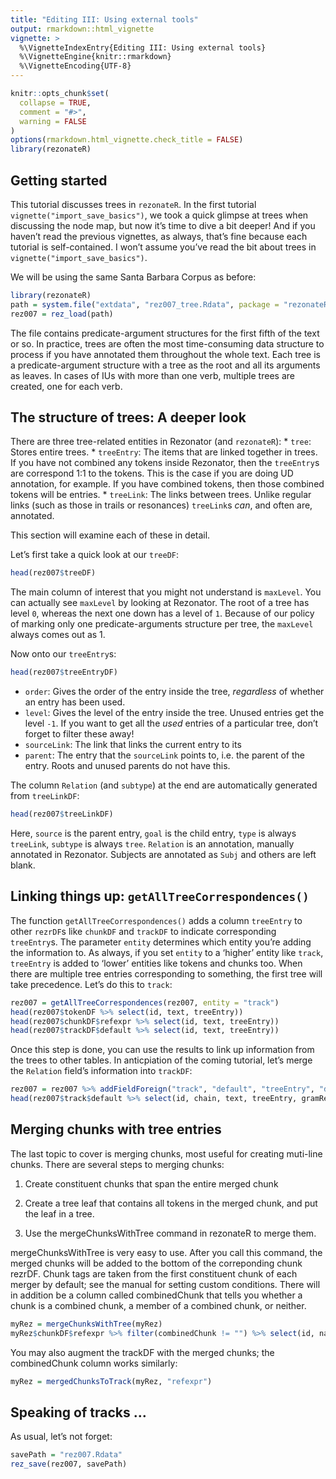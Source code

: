 ```yaml
---
title: "Editing III: Using external tools"
output: rmarkdown::html_vignette
vignette: >
  %\VignetteIndexEntry{Editing III: Using external tools}
  %\VignetteEngine{knitr::rmarkdown}
  %\VignetteEncoding{UTF-8}
---
```


```r
knitr::opts_chunk$set(
  collapse = TRUE,
  comment = "#>",
  warning = FALSE
)
options(rmarkdown.html_vignette.check_title = FALSE)
library(rezonateR)
```

## Getting started

This tutorial discusses trees in `rezonateR`. In the first tutorial `vignette("import_save_basics")`, we took a quick glimpse at trees when discussing the node map, but now it's time to dive a bit deeper! And if you haven't read the previous vignettes, as always, that's fine because each tutorial is self-contained. I won't assume you've read the bit about trees in `vignette("import_save_basics")`.


We will be using the same Santa Barbara Corpus as before:

```r
library(rezonateR)
path = system.file("extdata", "rez007_tree.Rdata", package = "rezonateR", mustWork = T)
rez007 = rez_load(path)
```

The file contains predicate-argument structures for the first fifth of the text or so. In practice, trees are often the most time-consuming data structure to process if you have annotated them throughout the whole text. Each tree is a predicate-argument structure with a tree as the root and all its arguments as leaves. In cases of IUs with more than one verb, multiple trees are created, one for each verb.

## The structure of trees: A deeper look
There are three tree-related entities in Rezonator (and `rezonateR`):
* `tree`: Stores entire trees.
* `treeEntry`: The items that are linked together in trees. If you have not combined any tokens inside Rezonator, then the `treeEntry`s are correspond 1:1 to the tokens. This is the case if you are doing UD annotation, for example. If you have combined tokens, then those combined tokens will be entries.
* `treeLink`: The links between trees. Unlike regular links (such as those in trails or resonances) `treeLink`s *can*, and often are, annotated.

This section will examine each of these in detail.

Let's first take a quick look at our `treeDF`:

```r
head(rez007$treeDF)
```

The main column of interest that you might not understand is `maxLevel`. You can actually see `maxLevel` by looking at Rezonator. The root of a tree has level `0`, whereas the next one down has a level of `1`. Because of our policy of marking only one predicate-arguments structure per tree, the `maxLevel` always comes out as 1.

Now onto our `treeEntry`s:

```r
head(rez007$treeEntryDF)
```

* `order`: Gives the order of the entry inside the tree, *regardless* of whether an entry has been used.
* `level`: Gives the level of the entry inside the tree. Unused entries get the level `-1`. If you want to get all the *used* entries of a particular tree, don't forget to filter these away!
* `sourceLink`: The link that links the current entry to its 
* `parent`: The entry that the `sourceLink` points to, i.e. the parent of the entry. Roots and unused parents do not have this.

The column `Relation` (and `subtype`) at the end are automatically generated from `treeLinkDF`:

```r
head(rez007$treeLinkDF)
```

Here, `source` is the parent entry, `goal` is the child entry, `type` is always `treeLink`, `subtype` is always `tree`. `Relation` is an annotation, manually annotated in Rezonator. Subjects are annotated as `Subj` and others are left blank.

## Linking things up: `getAllTreeCorrespondences()`

The function `getAllTreeCorrespondences()` adds a column `treeEntry` to other `rezrDF`s like `chunkDF` and `trackDF` to indicate corresponding `treeEntry`s. The parameter `entity` determines which entity you're adding the information to. As always, if you set `entity` to a 'higher' entity like `track`, `treeEntry` is added to 'lower' entities like tokens and chunks too. When there are multiple tree entries corresponding to something, the first tree will take precedence. Let's do this to `track`:


```r
rez007 = getAllTreeCorrespondences(rez007, entity = "track")
head(rez007$tokenDF %>% select(id, text, treeEntry))
head(rez007$chunkDF$refexpr %>% select(id, text, treeEntry))
head(rez007$trackDF$default %>% select(id, text, treeEntry))
```

Once this step is done, you can use the results to link up information from the trees to other tables. In anticpiation of the coming tutorial, let's merge the `Relation` field's information into `trackDF`:

```r
rez007 = rez007 %>% addFieldForeign("track", "default", "treeEntry", "default", "treeEntry", "gramRelation", "Relation", fieldaccess = "foreign")
head(rez007$track$default %>% select(id, chain, text, treeEntry, gramRelation))
```

## Merging chunks with tree entries

The last topic to cover is merging chunks, most useful for creating muti-line chunks. There are several steps to merging chunks:

1. Create constituent chunks that span the entire merged chunk

2. Create a tree leaf that contains all tokens in the merged chunk, and put the leaf in a tree.

3. Use the mergeChunksWithTree command in rezonateR to merge them.

mergeChunksWithTree is very easy to use. After you call this command, the merged chunks will be added to the bottom of the correponding chunk rezrDF.  Chunk tags are taken from the first constituent chunk of each merger by default; see the manual for setting custom conditions. There will in addition be a column called combinedChunk that tells you whether a chunk is a combined chunk, a member of a combined chunk, or neither.


```r
myRez = mergeChunksWithTree(myRez)
myRez$chunkDF$refexpr %>% filter(combinedChunk != "") %>% select(id, name, word, combinedChunk) #Showing only combined chunks and their members

```

You may also augment the trackDF with the merged chunks; the combinedChunk column works similarly:

```r
myRez = mergedChunksToTrack(myRez, "refexpr")
```

## Speaking of tracks ...


As usual, let's not forget:

```r
savePath = "rez007.Rdata"
rez_save(rez007, savePath)
```


